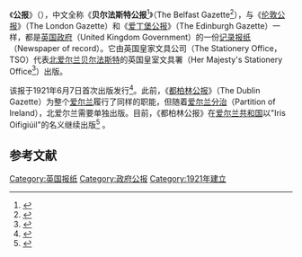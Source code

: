 {{Infobox newspaper
| name               = 贝尔法斯特公报<br/>The Belfast Gazette
| image              = 
| image_size         = 
| caption            = 
| type               = 
| format             = 
| foundation         = 1921年6月7日<ref name="Akenson2013">{{cite book|author=Donald Akenson|title=Education and Enmity (Routledge Revivals): The Control of Schooling in Northern Ireland 1920-50|url=https://books.google.com/books?id=1SX5Yo8tsnsC&pg=RA2-PT62|date=3 April 2013|publisher=Routledge|isbn=978-1-136-33395-8|pages=2–|access-date=2020-07-03|archive-date=2020-09-30|archive-url=https://web.archive.org/web/20200930123934/https://books.google.com/books?id=1SX5Yo8tsnsC&pg=RA2-PT62|dead-url=no}}</ref>
| ceased publication = 
| circulation        = 
| headquarters       = {{NIR}}[[贝尔法斯特|贝尔法斯特]]
| political          = 
| editor             = 
| founder            = 
| language           = [[英语|英语]]
| website           = [https://www.thegazette.co.uk/all-notices/Belfast/notice Belfast Gazette]
}}

《'''公报'''》（{{lang-en|The Gazette}}），中文全称《'''贝尔法斯特公报'''<ref name="Walker沃克1988">{{cite book|author1=David M. Walker|author2=沃克|title=牛津法律大辞典|url=https://books.google.com/books?id=-LkUAQAAMAAJ|year=1988|publisher=[[光明日报出版社|光明日报出版社]]|pages=368-|access-date=2020-07-03|archive-date=2020-09-29|archive-url=https://web.archive.org/web/20200929065408/https://books.google.com/books?id=-LkUAQAAMAAJ|dead-url=no}}</ref>》（The Belfast Gazette<ref>{{cite web|url=http://lawyer.get.com.tw/Dic/DictionaryDetail.aspx?iDT=53989|title=政府公报|accessdate=2020-07-03|publisher=lawyer.get.com.tw|archive-date=2020-07-03|archive-url=https://web.archive.org/web/20200703135226/http://lawyer.get.com.tw/Dic/DictionaryDetail.aspx?iDT=53989|dead-url=no}}</ref>），与《[[伦敦公报|伦敦公报]]》（The London Gazette）和《[[爱丁堡公报|爱丁堡公报]]》（The Edinburgh Gazette）一样，都是[[英国政府|英国政府]]（United Kingdom Government）的一份[[记录报纸|记录报纸]]（Newspaper of record）。它由英国皇家文具公司（The Stationery Office，TSO）代表[[北爱尔兰|北爱尔兰]][[贝尔法斯特|贝尔法斯特]]的英国皇室文具署（Her Majesty's Stationery Office<ref>{{cite book|author=邱炯友主持.行政院研究发展考核委员会编印|title=政府出版品加值利用措施之研究|url=https://books.google.com/books?id=pNJ9RXPiiLgC&pg=PA45|year=2002|publisher=中华民国政府出版品|isbn=978-986-01-3612-8|pages=45–|access-date=2020-07-03|archive-date=2020-07-16|archive-url=https://web.archive.org/web/20200716011829/https://books.google.com/books?id=pNJ9RXPiiLgC&pg=PA45|dead-url=no}}</ref>）出版。

该报于1921年6月7日首次出版发行<ref name="Quekett1933">{{cite book|author=Sir Arthur Scott Quekett|title=The Constitution of Northern Ireland: The Government of Ireland Act, 1920, and subsequent enactments|url=https://books.google.com/books?id=i1cMAQAAIAAJ|year=1933|publisher=H.M. Stationery Office|pages=393–}}</ref>。此前，《[[都柏林公报|都柏林公报]]》（The Dublin Gazette）为整个[[爱尔兰|爱尔兰]]履行了同样的职能，但随着[[爱尔兰分治|爱尔兰分治]]（Partition of Ireland），北爱尔兰需要单独出版。目前，《都柏林公报》在[[爱尔兰共和国|爱尔兰共和国]]以"Iris Oifigiúil"的名义继续出版<ref>{{cite web|url=http://www.gazettes-online.co.uk/GazettesHistory.aspx?GeoType=belfast|title=History|publisher=gazettes-online.co.uk|accessdate=2020-07-03|archive-date=2012-03-05|archive-url=https://web.archive.org/web/20120305161203/http://www.gazettes-online.co.uk/GazettesHistory.aspx?GeoType=belfast|dead-url=no}}</ref>
。

==参考文献==
{{reflist}}

[[Category:英国报纸|Category:英国报纸]]
[[Category:政府公报|Category:政府公报]]
[[Category:1921年建立|Category:1921年建立]]